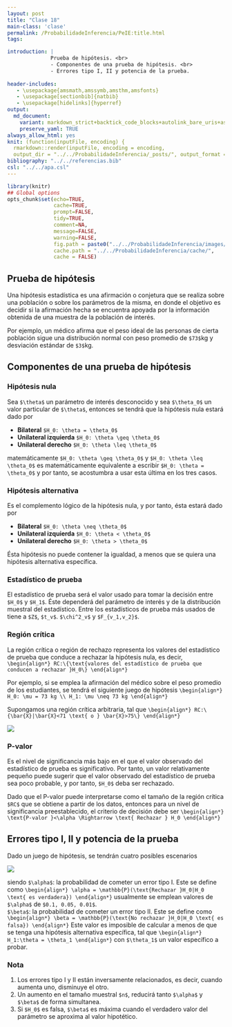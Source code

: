 ```yaml
---
layout: post
title: "Clase 18"
main-class: 'clase'
permalink: /ProbabilidadeInferencia/PeIE:title.html
tags:

introduction: |
              Prueba de hipótesis. <br>
              - Componentes de una prueba de hipótesis. <br>
              - Errores tipo I, II y potencia de la prueba. 
  
header-includes:
   - \usepackage{amsmath,amssymb,amsthm,amsfonts}
   - \usepackage[sectionbib]{natbib}
   - \usepackage[hidelinks]{hyperref}
output:
  md_document:
    variant: markdown_strict+backtick_code_blocks+autolink_bare_uris+ascii_identifiers+tex_math_single_backslash
    preserve_yaml: TRUE
always_allow_html: yes   
knit: (function(inputFile, encoding) {
  rmarkdown::render(inputFile, encoding = encoding,
  output_dir = "../../ProbabilidadeInferencia/_posts/", output_format = "all")})
bibliography: "../../referencias.bib"
csl: "../../apa.csl"
---
```


```r
library(knitr)
## Global options
opts_chunk$set(echo=TRUE,
               cache=TRUE,
               prompt=FALSE,
               tidy=TRUE,
               comment=NA,
               message=FALSE,
               warning=FALSE,
               fig.path = paste0("../../ProbabilidadeInferencia/images/", "Clase18"),
               cache.path = "../../ProbabilidadeInferencia/cache/",
               cache = FALSE)

```

## Prueba de hipótesis
Una hipótesis estadística es una afirmación o conjetura que se realiza sobre una población o sobre los parámetros de la misma, en donde el objetivo es decidir si la afirmación hecha se encuentra apoyada por la información obtenida de una muestra de la población de interés.

Por ejemplo, un médico afirma que el peso ideal de las personas de cierta población sigue una distribución normal con peso promedio de `$73$`kg y desviación estándar de `$3$`kg.

## Componentes de una prueba de hipótesis
### Hipótesis nula
Sea `$\theta$` un parámetro de interés desconocido y sea `$\theta_0$` un valor particular de `$\theta$`, entonces se tendrá que la hipótesis nula estará dado por

* **Bilateral** `$H_0: \theta = \theta_0$`
* **Unilateral izquierda** `$H_0: \theta \geq \theta_0$`
* **Unilateral derecho** `$H_0: \theta \leq \theta_0$`

matemáticamente `$H_0: \theta \geq \theta_0$` y `$H_0: \theta \leq \theta_0$` es matemáticamente equivalente a escribir `$H_0: \theta = \theta_0$` y por tanto, se acostumbra a usar esta última en los tres casos.

### Hipótesis alternativa
Es el complemento lógico de la hipótesis nula, y por tanto, ésta estará dado por

* **Bilateral** `$H_0: \theta \neq \theta_0$`
* **Unilateral izquierda** `$H_0: \theta < \theta_0$`
* **Unilateral derecho** `$H_0: \theta > \theta_0$`

Ésta hipótesis no puede contener la igualdad, a menos que se quiera una hipótesis alternativa específica.

### Estadístico de prueba
El estadístico de prueba será el valor usado para tomar la decisión entre `$H_0$` y `$H_1$`. Éste dependerá del parámetro de interés y de la distribución muestral del estadístico. Entre los estadísticos de prueba más usados de tiene a `$Z$`, `$t_v$`. `$\chi^2_v$` y `$F_{v_1,v_2}$`.

### Región crítica
La región crítica o región de rechazo representa los valores del estadístico de prueba que conduce a rechazar la hipótesis nula, es decir,
`\begin{align*}
RC:\{\text{valores del estadístico de prueba que conducen a rechazar }H_0\}
\end{align*}`

Por ejemplo, si se emplea la afirmación del médico sobre el peso promedio de los estudiantes, se tendrá el siguiente juego de hipótesis
`\begin{align*}
H_0: \mu = 73 kg \\
H_1: \mu \neq 73 kg
\end{align*}`

Supongamos una región crítica arbitraria, tal que 
`\begin{align*}
RC:\{\bar{X}|\bar{X}<71 \text{ o } \bar{X}>75\}
\end{align*}`

![](../../ProbabilidadeInferencia/images/Hipotesis1.jpg)

### P-valor
Es el nivel de significancia más bajo en el que el valor observado del estadístico de prueba es significativo. Por tanto, un valor relativamente pequeño puede sugerir que el valor observado del estadístico de prueba sea poco probable, y por tanto, `$H_0$` deba ser rechazado.

Dado que el P-valor puede interpretarse como el tamaño de la región crítica `$RC$` que se obtiene a partir de los datos, entonces para un nivel de significancia preestablecido, el criterio de decisión debe ser
`\begin{align*}
\text{P-valor }<\alpha \Rightarrow \text{ Rechazar } H_0
\end{align*}`

## Errores tipo I, II y potencia de la prueba
Dado un juego de hipótesis, se tendrán cuatro posibles escenarios


![](../../ProbabilidadeInferencia/images/Hipotesis2.jpg)

siendo
`$\alpha$`: la probabilidad de cometer un error tipo I. Este se define como
`\begin{align*}
\alpha = \mathbb{P}(\text{Rechazar }H_0|H_0 \text{ es verdadera})
\end{align*}`
usualmente se emplean valores de `$\alpha$` de `$0.1, 0.05, 0.01$`. <br>
`$\beta$`: la probabilidad de cometer un error tipo II. Este se define como
`\begin{align*}
\beta = \mathbb{P}(\text{No rechazar }H_0|H_0 \text{ es falsa})
\end{align*}`
Este valor es imposible de calcular a menos de que se tenga una hipótesis alternativa específica, tal que
`\begin{align*}
H_1:\theta = \theta_1
\end{align*}`
con `$\theta_1$` un valor específico a probar.

### Nota
1. Los errores tipo I y II están inversamente relacionados, es decir, cuando aumenta uno, disminuye el otro.
2. Un aumento en el tamaño muestral `$n$`, reducirá tanto `$\alpha$` y `$\beta$` de forma simultanea.
3. Si `$H_0$` es falsa, `$\beta$` es máxima cuando el verdadero valor del parámetro se aproxima al valor hipotético.

